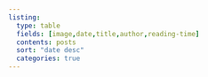 ```yaml
---
listing:
  type: table
  fields: [image,date,title,author,reading-time]
  contents: posts
  sort: "date desc"
  categories: true
---
```

